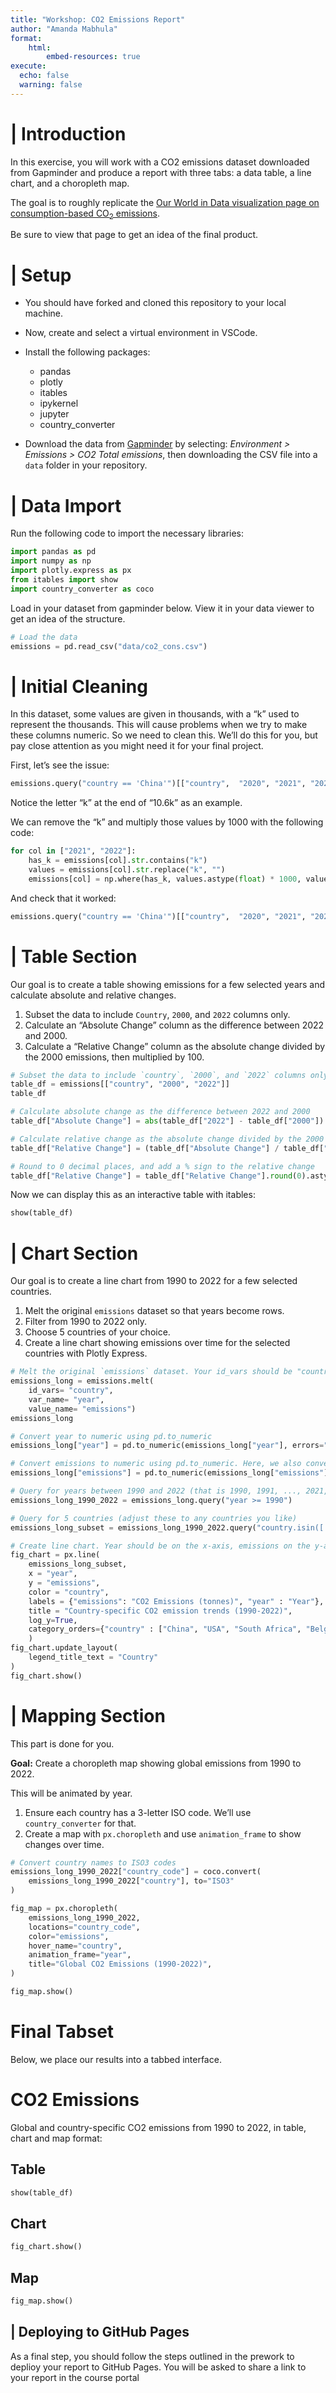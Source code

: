 ```yaml
---
title: "Workshop: CO2 Emissions Report"
author: "Amanda Mabhula"
format: 
    html:
        embed-resources: true
execute:
  echo: false
  warning: false
---
```


::: {.content-hidden when-format="html"}


# | Introduction

In this exercise, you will work with a CO2 emissions dataset downloaded from Gapminder and produce a report with three tabs: a data table, a line chart, and a choropleth map. 

The goal is to roughly replicate the [Our World in Data visualization page on consumption-based CO<sub>2</sub> emissions](https://ourworldindata.org/grapher/consumption-co2-emissions?tab=table&time=2000..2022).

Be sure to view that page to get an idea of the final product.

# | Setup

- You should have forked and cloned this repository to your local machine.

- Now, create and select a virtual environment in VSCode.

- Install the following packages: 
  - pandas
  - plotly
  - itables
  - ipykernel
  - jupyter
  - country_converter

- Download the data from [Gapminder](https://www.gapminder.org/data/) by selecting: *Environment > Emissions > CO2 Total emissions*, then downloading the CSV file into a `data` folder in your repository.

# | Data Import

Run the following code to import the necessary libraries:

```python
import pandas as pd
import numpy as np
import plotly.express as px
from itables import show
import country_converter as coco
```

Load in your dataset from gapminder below. View it in your data viewer to get an idea of the structure.

```python
# Load the data
emissions = pd.read_csv("data/co2_cons.csv")
```

# | Initial Cleaning

In this dataset, some values are given in thousands, with a "k" used to represent the thousands. This will cause problems when we try to make these columns numeric. So we need to clean this. We'll do this for you, but pay close attention as you might need it for your final project.

First, let's see the issue:

```python
emissions.query("country == 'China'")[["country",  "2020", "2021", "2022"]]
```

Notice the letter "k" at the end of "10.6k" as an example.

We can remove the "k" and multiply those values by 1000 with the following code:

```python
for col in ["2021", "2022"]:
    has_k = emissions[col].str.contains("k")
    values = emissions[col].str.replace("k", "")
    emissions[col] = np.where(has_k, values.astype(float) * 1000, values.astype(float))
```

And check that it worked:

```python
emissions.query("country == 'China'")[["country",  "2020", "2021", "2022"]]
```

# | Table Section

Our goal is to create a table showing emissions for a few selected years and calculate absolute and relative changes.

1. Subset the data to include `Country`, `2000`, and `2022` columns only.
2. Calculate an "Absolute Change" column as the difference between 2022 and 2000.
3. Calculate a "Relative Change" column as the absolute change divided by the 2000 emissions, then multiplied by 100.


```python
# Subset the data to include `country`, `2000`, and `2022` columns only.
table_df = emissions[["country", "2000", "2022"]]
table_df

# Calculate absolute change as the difference between 2022 and 2000
table_df["Absolute Change"] = abs(table_df["2022"] - table_df["2000"])

# Calculate relative change as the absolute change divided by the 2000 emissions, then multiplied by 100
table_df["Relative Change"] = (table_df["Absolute Change"] / table_df["2000"]) * 100

# Round to 0 decimal places, and add a % sign to the relative change
table_df["Relative Change"] = table_df["Relative Change"].round(0).astype(str) + "%"
```

Now we can display this as an interactive table with itables:

```python
show(table_df)
```

# | Chart Section

Our goal is to create a line chart from 1990 to 2022 for a few selected countries.

1. Melt the original `emissions` dataset so that years become rows.
2. Filter from 1990 to 2022 only.
3. Choose 5 countries of your choice.
4. Create a line chart showing emissions over time for the selected countries with Plotly Express.

```python
# Melt the original `emissions` dataset. Your id_vars should be "country", your var_name should be "year" and your value_name should be "emissions".
emissions_long = emissions.melt(
    id_vars= "country",
    var_name= "year",
    value_name= "emissions")
emissions_long

# Convert year to numeric using pd.to_numeric
emissions_long["year"] = pd.to_numeric(emissions_long["year"], errors="coerce")

# Convert emissions to numeric using pd.to_numeric. Here, we also convert dashes to the minus sign
emissions_long["emissions"] = pd.to_numeric(emissions_long["emissions"].astype(str).str.replace("−", "-"))

# Query for years between 1990 and 2022 (that is 1990, 1991, ..., 2021, 2022)
emissions_long_1990_2022 = emissions_long.query("year >= 1990")

# Query for 5 countries (adjust these to any countries you like)
emissions_long_subset = emissions_long_1990_2022.query("country.isin(['Argentina', 'Belgium', 'South Africa', 'China', 'USA'])")

# Create line chart. Year should be on the x-axis, emissions on the y-axis, and color should be by country.
fig_chart = px.line(
    emissions_long_subset,
    x = "year",
    y = "emissions",
    color = "country",
    labels = {"emissions": "CO2 Emissions (tonnes)", "year" : "Year"},
    title = "Country-specific CO2 emission trends (1990-2022)",
    log_y=True,
    category_orders={"country" : ["China", "USA", "South Africa", "Belgium", "Argentina"]}
    )
fig_chart.update_layout(
    legend_title_text = "Country"
)
fig_chart.show()
```


# | Mapping Section

This part is done for you.

**Goal:** Create a choropleth map showing global emissions from 1990 to 2022.  

This will be animated by year.

1. Ensure each country has a 3-letter ISO code. We'll use `country_converter` for that.
2. Create a map with `px.choropleth` and use `animation_frame` to show changes over time.

```python
# Convert country names to ISO3 codes
emissions_long_1990_2022["country_code"] = coco.convert(
    emissions_long_1990_2022["country"], to="ISO3"
)

fig_map = px.choropleth(
    emissions_long_1990_2022,
    locations="country_code",
    color="emissions",
    hover_name="country",
    animation_frame="year",
    title="Global CO2 Emissions (1990-2022)",
)

fig_map.show()
```


# Final Tabset

Below, we place our results into a tabbed interface.

:::

# CO2 Emissions

Global and country-specific CO2 emissions from 1990 to 2022, in table, chart and map format:

::: {.panel-tabset}

## Table

```python
show(table_df)
```

## Chart

```python
fig_chart.show()
```

## Map

```python
fig_map.show()
```

:::

::: {.content-hidden when-format="html"}

# | Deploying to GitHub Pages

As a final step, you should follow the steps outlined in the prework to deplioy your report to GitHub Pages. You will be asked to share a link to your report in the course portal

:::